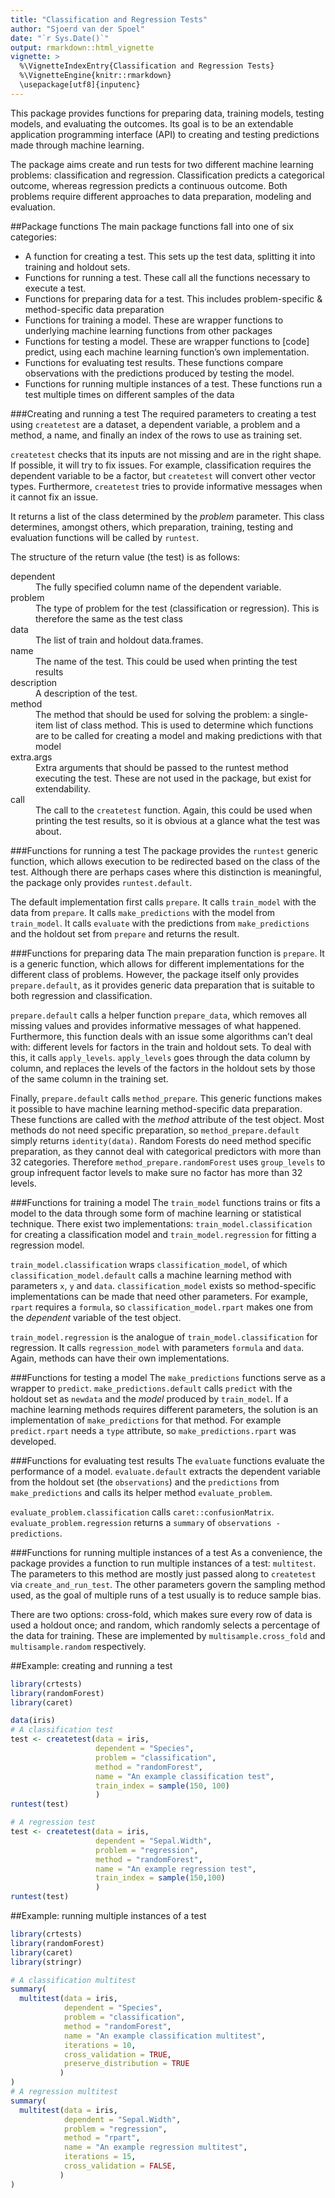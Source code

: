 ```yaml
---
title: "Classification and Regression Tests"
author: "Sjoerd van der Spoel"
date: "`r Sys.Date()`"
output: rmarkdown::html_vignette
vignette: >
  %\VignetteIndexEntry{Classification and Regression Tests}
  %\VignetteEngine{knitr::rmarkdown}
  \usepackage[utf8]{inputenc}
---
```


This package provides functions for preparing data, training models, testing models, and evaluating the outcomes. Its goal is to be an extendable application programming interface (API) to creating and testing predictions made through machine learning. 

The package aims create and run tests for two different machine learning problems: classification and regression. Classification predicts a categorical outcome, whereas regression predicts a continuous outcome. Both problems require different approaches to data preparation, modeling and evaluation. 

##Package functions
The main package functions fall into one of six categories:

 * A function for creating a test. This sets up the test data, splitting it into training and holdout sets.
 * Functions for running a test. These call all the functions necessary to execute a test.
 * Functions for preparing data for a test. This includes problem-specific & method-specific data preparation
 * Functions for training a model. These are wrapper functions to underlying machine learning functions from other packages
 * Functions for testing a model. These are wrapper functions to [code] predict, using each machine learning function's own implementation. 
 * Functions for evaluating test results. These functions compare observations with the predictions produced by testing the model.
 * Functions for running multiple instances of a test. These functions run a test multiple times on different samples of the data

###Creating and running a test
The required parameters to creating a test using `createtest` are a dataset, a dependent variable, a problem and a method, a name, and finally an index of the rows to use as training set. 

`createtest` checks that its inputs are not missing and are in the right shape. If possible, it will try to fix issues. For example, classification requires the dependent variable to be a factor, but `createtest` will convert other vector types. Furthermore, `createtest` tries to provide informative messages when it cannot fix an issue.

It returns a list of the class determined by the _problem_ parameter. This class determines, amongst others, which preparation, training, testing and evaluation functions will be called by `runtest`. 

The structure of the return value (the test) is as follows:

dependent
  : The fully specified column name of the dependent variable.

problem
  : The type of problem for the test (classification or regression). This is therefore the same as the test class

data 
  : The list of train and holdout data.frames.

name
  : The name of the test. This could be used when printing the test results

description
  : A description of the test.

method
  : The method that should be used for solving the problem: a single-item list of class method. This is used to determine which functions are to be called for creating a model and making predictions with that model

extra.args
  : Extra arguments that should be passed to the runtest method executing the test. These are not used in the package, but exist for extendability.

call
  : The call to the `createtest` function. Again, this could be used when printing the test results, so it is obvious at a glance what the test was about.

###Functions for running a test
The package provides the `runtest` generic function, which allows execution to be redirected based on the class of the test. Although there are perhaps cases where this distinction is meaningful, the package only provides `runtest.default`.

The default implementation first calls `prepare`. It calls `train_model` with the data from `prepare`. It calls `make_predictions` with the model from `train_model`. It calls `evaluate` with the predictions from `make_predictions` and the holdout set from `prepare` and returns the result.

###Functions for preparing data
The main preparation function is `prepare`. It is a generic function, which allows for different implementations for the different class of problems. However, the package itself only provides `prepare.default`, as it provides generic data preparation that is suitable to both regression and classification.

`prepare.default` calls a helper function `prepare_data`, which removes all missing values and provides informative messages of what happened. Furthermore, this function deals with an issue some algorithms can't deal with: different levels for factors in the train and holdout sets. To deal with this, it calls `apply_levels`. `apply_levels` goes through the data column by column, and replaces the levels of the factors in the holdout sets by those of the same column in the training set.

Finally, `prepare.default` calls `method_prepare`. This generic functions makes it possible to have machine learning method-specific data preparation. These functions are called with the _method_ attribute of the test object. Most methods do not need specific preparation, so `method_prepare.default` simply returns `identity(data)`. Random Forests do need method specific preparation, as they cannot deal with categorical predictors with more than 32 categories. Therefore `method_prepare.randomForest` uses `group_levels` to group infrequent factor levels to make sure no factor has more than 32 levels. 

###Functions for training a model
The `train_model` functions trains or fits a model to the data through some form of machine learning or statistical technique. There exist two implementations: `train_model.classification` for creating a classification model and `train_model.regression` for fitting a regression model. 

`train_model.classification` wraps `classification_model`, of which `classification_model.default` calls a machine learning method with parameters `x`, `y` and `data`. `classification_model` exists so method-specific implementations can be made that need other parameters. For example, `rpart` requires a `formula`, so `classification_model.rpart` makes one from the _dependent_ variable of the test object.

`train_model.regression` is the analogue of `train_model.classification` for regression. It calls `regression_model` with parameters `formula` and `data`. Again, methods can have their own implementations.

###Functions for testing a model
The `make_predictions` functions serve as a wrapper to `predict`. `make_predictions.default` calls `predict` with the holdout set as `newdata` and the _model_ produced by `train_model`. If a machine learning methods requires different parameters, the solution is an implementation of `make_predictions` for that method. For example `predict.rpart` needs a `type` attribute, so `make_predictions.rpart` was developed.

###Functions for evaluating test results
The `evaluate` functions evaluate the performance of a model. `evaluate.default` extracts the dependent variable from the holdout set (the `observations`) and the `predictions` from `make_predictions` and calls its helper method `evaluate_problem`.

`evaluate_problem.classification` calls `caret::confusionMatrix`. `evaluate_problem.regression` returns a `summary` of `observations - predictions`.

###Functions for running multiple instances of a test
As a convenience, the package provides a function to run multiple instances of a test: `multitest`. The parameters to this method are mostly just passed along to `createtest` via `create_and_run_test`. The other parameters govern the sampling method used, as the goal of multiple runs of a test usually is to reduce sample bias. 

There are two options: cross-fold, which makes sure every row of data is used a holdout once; and random, which randomly selects a percentage of the data for training. These are implemented by `multisample.cross_fold` and `multisample.random` respectively.

##Example: creating and running a test
```r
library(crtests)
library(randomForest)
library(caret)

data(iris)
# A classification test
test <- createtest(data = iris, 
                   dependent = "Species",
                   problem = "classification",
                   method = "randomForest",
                   name = "An example classification test",
                   train_index = sample(150, 100)
                   )
runtest(test)

# A regression test
test <- createtest(data = iris,
                   dependent = "Sepal.Width",
                   problem = "regression",
                   method = "randomForest",
                   name = "An example regression test",
                   train_index = sample(150,100)
                   )
runtest(test)

```

##Example: running multiple instances of a test
```r
library(crtests)
library(randomForest)
library(caret)
library(stringr)

# A classification multitest
summary(
  multitest(data = iris,
            dependent = "Species",
            problem = "classification",
            method = "randomForest",
            name = "An example classification multitest",
            iterations = 10,
            cross_validation = TRUE,
            preserve_distribution = TRUE
           )
)
# A regression multitest
summary(
  multitest(data = iris,
            dependent = "Sepal.Width",
            problem = "regression",
            method = "rpart",
            name = "An example regression multitest",
            iterations = 15,
            cross_validation = FALSE,
           )
)
```

